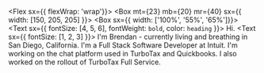 
<Flex sx={{ flexWrap: 'wrap'}}>
  <Box mt={23} mb={20} mr={40} sx={{ width: [150, 205, 205] }}>
    <Avatar />
  </Box>
  <Box sx={{ width: ['100%', '55%', '65%']}}>
    <Text sx={{ fontSize: [4, 5, 6], fontWeight: `bold`, color: `heading` }}>
      Hi.
    </Text>
    <Text sx={{ fontSize: [1, 2, 3] }}>
        I'm Brendan - currently living and breathing in San Diego, California.
        I'm a Full Stack Software Developer at Intuit.
        I'm working on the chat platform used in TurboTax and Quickbooks.
        I also worked on the rollout of TurboTax Full Service.
    </Text>
  </Box>
</Flex>
